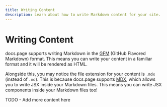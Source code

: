 ```yaml
---
title: Writing Content
description: Learn about how to write Markdown content for your site.
---
```


# Writing Content

docs.page supports writing Markdown in the [GFM](https://github.github.com/gfm/) (GitHub Flavored Markdown) format. This means you can write your
content in a familiar format and it will be rendered as HTML.

Alongside this, you may notice the file extension for your content is `.mdx` (instead of `.md`). This is because docs.page supports [MDX](https://mdxjs.com/),
which allows you to write JSX inside your Markdown files. This means you can write JSX components inside your Markdown files too!

TODO - Add more content here